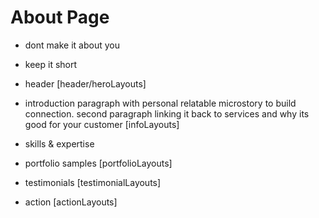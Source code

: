 

<Meta of={Stories} />

# About Page

- dont make it about you
- keep it short

- header [header/heroLayouts]
- introduction paragraph with personal relatable microstory to build connection. second paragraph linking it back to services and why its good for your customer [infoLayouts]
- skills & expertise
- portfolio samples [portfolioLayouts]
- testimonials [testimonialLayouts]
- action [actionLayouts]

<Controls of={Stories.Default} />
<Canvas of={Stories.Default} sourceState="shown" withToolbar="true" />
